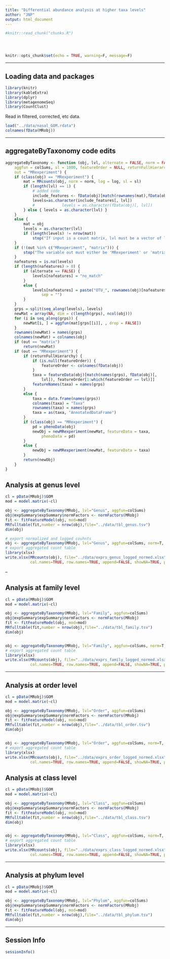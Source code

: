 ```yaml
---
title: "Differential abundance analysis at higher taxa levels"
author: "JNP"
output: html_document
---
```


<!-- The file analysis/chunks.R contains chunks that define default settings
shared across the workflowr files. -->
```r
#knitr::read_chunk("chunks.R")
```

<!-- Update knitr chunk options -->
```r
```

<!-- Insert the date the file was last updated -->
```r
```

<!-- Insert the code version (Git commit SHA1) if Git repository exists and R
 package git2r is installed -->
```r
```

```r
knitr::opts_chunk$set(echo = TRUE, warning=F, message=F)
```

---


## Loading data and packages

```r
library(knitr)
library(kableExtra)
library(dplyr)
library(metagenomeSeq)
library(CountClust)
```

Read in filtered, corrected, etc data.

```r
load("../data/nasal_GOM.rdata")
colnames(fData(MRobj))
```

---

## aggregateByTaxonomy code edits

```r
aggregateByTaxonomy <- function (obj, lvl, alternate = FALSE, norm = FALSE, log = FALSE, 
    aggfun = colSums, sl = 1000, featureOrder = NULL, returnFullHierarchy = TRUE, 
    out = "MRexperiment") {
    if (class(obj) == "MRexperiment") {
        mat = MRcounts(obj, norm = norm, log = log, sl = sl)
        if (length(lvl) == 1) {
            # added code
            include_features <- fData(obj)[match(rownames(mat),fData(obj)$Species),]
            levels=as.character(include_features[, lvl])
            #            levels = as.character(fData(obj)[, lvl])
        } else { levels = as.character(lvl) }
    }
    else {
        mat = obj
        levels = as.character(lvl)
        if (length(levels) != nrow(mat)) 
            stop("If input is a count matrix, lvl must be a vector of length = nrow(count matrix)")
    }
    if (!(out %in% c("MRexperiment", "matrix"))) {
        stop("The variable out must either be 'MRexperiment' or 'matrix'")
    }
    nafeatures = is.na(levels)
    if (length(nafeatures) > 0) {
        if (alternate == FALSE) {
            levels[nafeatures] = "no_match"
        }
        else {
            levels[nafeatures] = paste("OTU_", rownames(obj)[nafeatures], 
                sep = "")
        }
    }
    grps = split(seq_along(levels), levels)
    newMat = array(NA, dim = c(length(grps), ncol(obj)))
    for (i in seq_along(grps)) {
        newMat[i, ] = aggfun(mat[grps[[i]], , drop = FALSE])
    }
    rownames(newMat) = names(grps)
    colnames(newMat) = colnames(obj)
    if (out == "matrix") 
        return(newMat)
    if (out == "MRexperiment") {
        if (returnFullHierarchy) {
            if (is.null(featureOrder)) {
                featureOrder <- colnames(fData(obj))
            }
            taxa = featureData(obj)[match(names(grps), fData(obj)[, 
                lvl]), featureOrder[1:which(featureOrder == lvl)]]
            featureNames(taxa) = names(grps)
        }
        else {
            taxa = data.frame(names(grps))
            colnames(taxa) = "Taxa"
            rownames(taxa) = names(grps)
            taxa = as(taxa, "AnnotatedDataFrame")
        }
        if (class(obj) == "MRexperiment") {
            pd = phenoData(obj)
            newObj = newMRexperiment(newMat, featureData = taxa, 
                phenoData = pd)
        }
        else {
            newObj = newMRexperiment(newMat, featureData = taxa)
        }
        return(newObj)
    }
}
```

## Analysis at genus level

```r
cl = pData(MRobj)$GOM
mod = model.matrix(~cl)

obj <- aggregateByTaxonomy(MRobj, lvl="Genus", aggfun=colSums)
obj@expSummary$expSummary$normFactors <- normFactors(MRobj)
fit <- fitFeatureModel(obj, mod=mod)
MRfulltable(fit,number = nrow(obj),file="../data/tbl_genus.tsv")
dim(obj)

# export normalized and logged couhnts
obj <- aggregateByTaxonomy(MRobj, lvl="Genus", aggfun=colSums, norm=T, log=T)
# export aggregated count table
library(xlsx)
write.xlsx(MRcounts(obj), file="../data/exprs_genus_logged_normed.xlsx",
           col.names=TRUE, row.names=TRUE, append=FALSE, showNA=TRUE, password=NULL)
```

--


## Analysis at family level

```r
cl = pData(MRobj)$GOM
mod = model.matrix(~cl)

obj <- aggregateByTaxonomy(MRobj, lvl="Family", aggfun=colSums)
obj@expSummary$expSummary$normFactors <- normFactors(MRobj)
fit <- fitFeatureModel(obj, mod=mod)
MRfulltable(fit,number = nrow(obj),file="../data/tbl_family.tsv")
dim(obj)


obj <- aggregateByTaxonomy(MRobj, lvl="Family", aggfun=colSums, norm=T, log=T)
# export aggregated count table
library(xlsx)
write.xlsx(MRcounts(obj), file="../data/exprs_family_logged_normed.xlsx",
           col.names=TRUE, row.names=TRUE, append=FALSE, showNA=TRUE, password=NULL)

```

---


## Analysis at order level

```r
cl = pData(MRobj)$GOM
mod = model.matrix(~cl)

obj <- aggregateByTaxonomy(MRobj, lvl="Order", aggfun=colSums)
obj@expSummary$expSummary$normFactors <- normFactors(MRobj)
fit <- fitFeatureModel(obj, mod=mod)
MRfulltable(fit,number = nrow(obj),file="../data/tbl_order.tsv")
dim(obj)


obj <- aggregateByTaxonomy(MRobj, lvl="Order", aggfun=colSums, norm=T, log=T)
# export aggregated count table
library(xlsx)
write.xlsx(MRcounts(obj), file="../data/exprs_order_logged_normed.xlsx",
           col.names=TRUE, row.names=TRUE, append=FALSE, showNA=TRUE, password=NULL)

```


## Analysis at class level

```r
cl = pData(MRobj)$GOM
mod = model.matrix(~cl)

obj <- aggregateByTaxonomy(MRobj, lvl="Class", aggfun=colSums)
obj@expSummary$expSummary$normFactors <- normFactors(MRobj)
fit <- fitFeatureModel(obj, mod=mod)
MRfulltable(fit,number = nrow(obj),file="../data/tbl_class.tsv")
dim(obj)


obj <- aggregateByTaxonomy(MRobj, lvl="Class", aggfun=colSums, norm=T, log=T)
# export aggregated count table
library(xlsx)
write.xlsx(MRcounts(obj), file="../data/exprs_class_logged_normed.xlsx",
           col.names=TRUE, row.names=TRUE, append=FALSE, showNA=TRUE, password=NULL)


```


---


## Analysis at phylum level

```r
cl = pData(MRobj)$GOM
mod = model.matrix(~cl)

obj <- aggregateByTaxonomy(MRobj, lvl="Phylum", aggfun=colSums)
obj@expSummary$expSummary$normFactors <- normFactors(MRobj)
fit <- fitFeatureModel(obj, mod=mod)
MRfulltable(fit,number = nrow(obj),file="../data/tbl_phylum.tsv")
dim(obj)
```


---

## Session Info

```r
sessionInfo()
```
